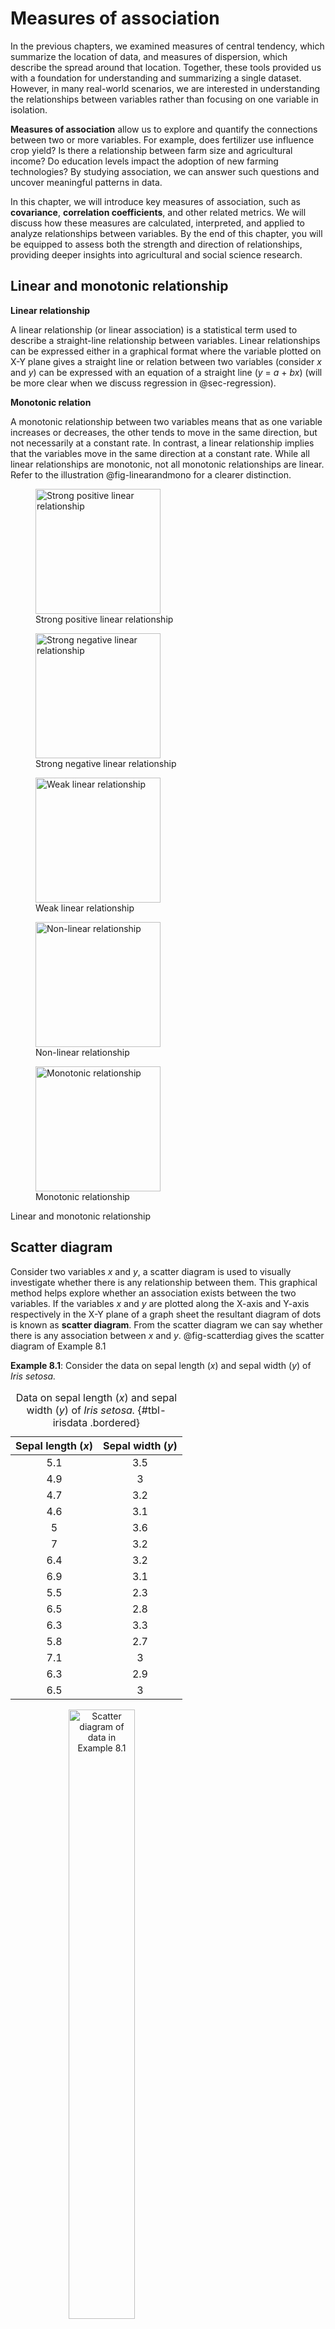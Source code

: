# Measures of association

In the previous chapters, we examined measures of central tendency, which summarize the location of data, and measures of dispersion, which describe the spread around that location. Together, these tools provided us with a foundation for understanding and summarizing a single dataset. However, in many real-world scenarios, we are interested in understanding the relationships between variables rather than focusing on one variable in isolation.

**Measures of association** allow us to explore and quantify the connections between two or more variables. For example, does fertilizer use influence crop yield? Is there a relationship between farm size and agricultural income? Do education levels impact the adoption of new farming technologies? By studying association, we can answer such questions and uncover meaningful patterns in data.

In this chapter, we will introduce key measures of association, such as **covariance**, **correlation coefficients**, and other related metrics. We will discuss how these measures are calculated, interpreted, and applied to analyze relationships between variables. By the end of this chapter, you will be equipped to assess both the strength and direction of relationships, providing deeper insights into agricultural and social science research.

## Linear and monotonic relationship

**Linear relationship**

A linear relationship (or linear association) is a statistical term used to describe a straight-line relationship between variables. Linear relationships can be expressed either in a graphical format where the variable plotted on X-Y plane gives a straight line or relation between two variables (consider *x* and *y*) can be expressed with an equation of a straight line (*y* = *a* + *bx*) (will be more clear when we discuss regression in @sec-regression).

**Monotonic relation**

A monotonic relationship between two variables means that as one variable increases or decreases, the other tends to move in the same direction, but not necessarily at a constant rate. In contrast, a linear relationship implies that the variables move in the same direction at a constant rate. While all linear relationships are monotonic, not all monotonic relationships are linear. Refer to the illustration @fig-linearandmono for a clearer distinction.

::: {#fig-linearandmono layout-ncol="2"}
![Strong positive linear relationship](images/image6c.png){#fig-stroli width="200px" height="200px"}

![Strong negative linear relationship](images/image7c.png){#fig-stroneg width="200px" height="200px"}

![Weak linear relationship](images/image9c.png){#fig-weakli width="200px" height="200px"}

![Non-linear relationship](images/image8c.png){#fig-nonli width="200px" height="200px"}

![Monotonic relationship](images/image10c.png){#fig-monotonic width="200px" height="200px"}

Linear and monotonic relationship
:::

## Scatter diagram {#sec-scatterdiag}

Consider two variables *x* and *y*, a scatter diagram is used to visually investigate whether there is any relationship between them. This graphical method helps explore whether an association exists between the two variables. If the variables *x* and *y* are plotted along the X-axis and Y-axis respectively in the X-Y plane of a graph sheet the resultant diagram of dots is known as **scatter diagram**. From the scatter diagram we can say whether there is any association between *x* and *y*. @fig-scatterdiag gives the scatter diagram of Example 8.1

**Example 8.1**: Consider the data on sepal length (*x*) and sepal width (*y*) of *Iris* *setosa.*

| Sepal length (*x*) | Sepal width (*y*) |
|:------------------:|:-----------------:|
|        5.1         |        3.5        |
|        4.9         |         3         |
|        4.7         |        3.2        |
|        4.6         |        3.1        |
|         5          |        3.6        |
|         7          |        3.2        |
|        6.4         |        3.2        |
|        6.9         |        3.1        |
|        5.5         |        2.3        |
|        6.5         |        2.8        |
|        6.3         |        3.3        |
|        5.8         |        2.7        |
|        7.1         |         3         |
|        6.3         |        2.9        |
|        6.5         |         3         |

: Data on sepal length (*x*) and sepal width (*y*) of *Iris* *setosa.* {#tbl-irisdata .bordered}

![Scatter diagram of data in Example 8.1](images/image2c.jpeg){#fig-scatterdiag fig-align="center" width="50%" style="text-align:center;"}

**Example 8.2**: A research station investigates the relationship between the average daily soil moisture content (as influenced by irrigation levels, in percentage) and the corresponding monetary yield (in Rs.) of a crop. The data collected over different periods are as follows:

| Soil moisture (%) | Crop yield (in Rs./cent) |
|:-----------------:|:------------------------:|
|       14.2        |           215            |
|       16.4        |           325            |
|       11.9        |           185            |
|       15.2        |           332            |
|       18.5        |           406            |
|       22.1        |           522            |
|       19.4        |           412            |
|       25.1        |           614            |
|       23.4        |           544            |
|       18.1        |           421            |
|       22.6        |           445            |
|       17.2        |           408            |

: Model data on crop yield influenced by soil moisture {#tbl-corrdata .bordered}

Scatter diagram for the Example 8.2 is given in @fig-scattercorrdata. You can see a linear association between the two variables *i*.*e*. between soil moisture and crop yield in rupees. It can be shown using a line as in @fig-reglinecorrdata. It is clear that as soil moisture percentage increases crop yield in rupees increases, indicating a positive correlation.

![Scatter diagram of data in Example 8.2](images/image3c.jpeg){#fig-scattercorrdata fig-align="center" width="70%" style="text-align:center;"}

![Linear relationship between variables](images/image3.5c.jpeg){#fig-reglinecorrdata fig-align="center" width="70%" style="text-align:center;"}

From the examples above it is clear that scatter diagram gives an idea on linear association between variables, so it can also used as a graphical tool to see whether there any association is present or not. But we cannot quantify the association using scatter diagram.

## Correlation

Correlation is a statistical technique used to examine the relationship between two or more variables. It quantifies the degree and strength of the *linear association* between two variables, expressed as a single numerical value.

This measure allows us to summarize the extent to which changes in one variable are associated with changes in another. When two or more quantities vary in a related manner, such that movements in one variable are consistently accompanied by movements in the other, the variables are said to be correlated. Based on the nature of relationship, correlation can be classified into three categories *positive correlation*, *negative correlation* and *no correlation*.

**Positive correlation**

Positive correlation refers to a relationship between two variables in which both move in the same direction. A positive correlation exists when an increase in one variable is accompanied by an increase in the other, or when a decrease in one variable corresponds with a decrease in the other.

**Examples of positive correlation:**

1.  *Fertilizer use and crop yield*: The more fertilizer (*x*) a farmer applies to a field, the higher the crop yield (*y*). Here, as x increases, y also increases.

2.  *Rainfall and crop growth*: Increased rainfall (*x*) often leads to better crop growth (*y*).

3.  *Farm size and agricultural output*: Larger farm sizes (*x*) are associated with greater total agricultural output (*y*).

4.  *Labor hours and harvest quantity*: The more hours spent harvesting (*x*), the higher the quantity of crops harvested (*y*).

**Negative correlation**

Negative correlation refers to a relationship between two variables in which one variable increases as the other decreases, and vice versa.

**Examples of negative correlation:**

1.  *Weed density and crop yield*: As the density of weeds in a field (*x*) increases, the crop yield (*y*) decreases. Here, as x increases, y decreases.

2.  *Soil salinity and plant growth*: Higher soil salinity levels (*x*) result in reduced plant growth (*y*).

3.  *Age of livestock and milk production*: As a cow’s age (*x*) increases, the amount of milk it produces (*y*) decreases. Here, as x increases, y decreases.

4.  *Pesticide application and pest population*: As the amount of pesticide applied (*x*) increases, the pest population (*y*) decreases. Here, *x* increases while *y* decreases.

**No correlation** refers to a statistical relationship where two variables exhibit no apparent association with each other. In other words, changes in one variable do not systematically correspond to changes in the other.

Direction of correlation can be identified using a scatter diagram as shown below in @fig-directioncorr

![Scatter plot and nature of relationship](images/image4c.jpeg){#fig-directioncorr fig-align="center" width="70%" style="text-align:center;"}

## Correlation types

**Simple and multiple**

In [simple correlation]{.underline} the relationship is confined to two variables only. In [multiple correlation]{.underline} the relationship between more than two variables is studied

**Linear and non-linear correlation**

[Linear correlation:]{.underline} A type of correlation in which the relationship between two variables can be represented by a straight line. In this case, a change in one variable corresponds to a proportional change in the other, either in a positive or negative direction.

[Non-linear correlation:]{.underline} A type of correlation where the relationship between two variables cannot be represented by a straight line. Instead, the relationship follows a curved pattern, indicating that the variables do not change at a constant rate relative to each other. This is also referred to as *curvilinear correlation*.

**Partial and total**

[Partial correlation]{.underline}: In multiple correlation analysis, partial correlation examines the relationship between two variables after controlling for or eliminating the linear effect of other correlated variables.

[Total correlation]{.underline}: Total correlation considers the relationship between variables based on all relevant variables without controlling for the influence of any specific variable.

Partial and multiple correlation are discussed in detail in @sec-partialmulti

::: {.callout-important title="Note"}
**Perfect Correlation**: If there is any change in the value of one variable, the value of the other variable is changed in a fixed proportion then the correlation between them is said to be in perfect correlation. If there is a perfect correlation, the points will lie in the straight line. If there was a perfect correlation the data will look like in @fig-perfectcorr below.

![Perfect correlation](images/perfectcorr.jpeg){#fig-perfectcorr fig-align="center" width="30%" style="text-align:center;"}
:::

## Measuring correlation

While a scatter diagram provides a visual representation to examine whether there is an association between two variables, it does not give a precise measure of the strength or direction of the relationship. To understand the degree and nature of the correlation more quantitatively, we use numerical measures. In this section, we discuss various methods to quantify correlation, enabling a more comprehensive and objective analysis of the relationship between variables.

### Karl Pearson's coefficient of correlation

It is the most important and widely used measure of correlation. A measure of the intensity or degree of *linear relationship* between two variables is developed by Karl Pearson, a British Biometrician - known as the [**Pearson's Correlation coefficient**]{.underline} denoted by '*r* ' which is expressed as the ratio of the **covariance** to the product of the standard deviations of the two variables.

[**Covariance**]{.underline}

**Covariance** is a measure of the joint linear variability of the two variables. Covariance of two variables *x* and *y* is denoted as *cov*(*x*, *y*). Covariance measure is used to find correlation coefficient. Consider two variables *x* and *y* with *n* observations each, then covariance is given by @eq-covariance

$$cov(x,y)=\frac{1}{n}\sum_{i = 1}^{n}{\left( x_{i} - \overline{x} \right)\left( y_{i} - \overline{y} \right)}$$ {#eq-covariance}

When covariance = 0 there is no joint variability or there is no linear relationship. The unit of covariance is the product of the units of the two variables.

[**Pearson's Correlation coefficient**]{.underline}

**Assumptions of Pearson's correlation coefficient**

To ensure the validity of Pearson's correlation coefficient, the following assumptions must be met:

1.  **Linearity**: The relationship between the two variables must be linear. Pearson's correlation only measures the strength of linear associations, so it may not accurately describe relationships that are non-linear.

2.  **Continuous data**: Both variables should be measured on continuous scales (interval or ratio).

3.  **Normality**: Both variables should be approximately normally distributed, especially for small sample sizes. This assumption is less critical for large sample sizes due to the Central Limit Theorem.

4.  **Homoscedasticity**: The variability in one variable should remain constant across the range of the other variable. In other words, the scatter of points around the regression line should be uniform.

5.  **Independence**: Observations in the data should be independent of each other.

6.  **No significant outliers**: Outliers can have a disproportionate effect on Pearson's correlation, potentially distorting the results. An *outlier* is an observation in a dataset that is significantly different from other observations. It deviates markedly from the overall pattern of the data and may occur due to variability in the data, measurement errors, or rare events.

Violations of these assumptions may lead to incorrect or misleading interpretations of the correlation coefficient. In such cases, alternative methods like Spearman's correlation discussed in @sec-spearman may be more appropriate.

The Pearson's correlation coefficient between the two variables (*x* and *y*) is calculated using @eq-correlation. @eq-correlation can be also written as in @eq-correlation2

$$r=\frac{cov(x,y)}{sd(x)sd(y)}$$ {#eq-correlation}

where *sd* is the standard deviation.

$$r = \frac{\frac{1}{n}\sum_{i = 1}^{n}{\left( x_{i} - \overline{x} \right)\left( y_{i} - \overline{y} \right)}}{\sqrt{\frac{1}{n}\sum_{i = 1}^{n}\left( x_{i} - \overline{x} \right)^{2}\frac{1}{n}\sum_{i = 1}^{n}\left( y_{i} - \overline{y} \right)^{2}}}$$ {#eq-correlation2}

::: {.callout-important title="Note"}
**Product-moment correlation**

Karl Pearson's correlation coefficient (*r*) is also called the **product-moment correlation** coefficient because it is calculated using the product of the deviations of the two variables from their respective means. In other words, the @eq-correlation2 involves multiplying the deviations of each data point from the mean of its variable and then averaging those products. The term product-moment refers to the multiplication (product) of the deviations (moments) of the variables from their means.
:::

A Simplified formula for by hand computation of correlation coefficient can be derived by modifying @eq-correlation2

$$r = \frac{n\left( \sum_{i = 1}^{n}{x_{i}y_{i}} \right) - \sum_{i = 1}^{n}{x_{i}\sum_{i = 1}^{n}y_{i}}}{\sqrt{\left\lbrack n\sum_{i = 1}^{n}{x_{i}^{2} - \left( \sum_{i = 1}^{n}x_{i} \right)^{2}} \right\rbrack\left\lbrack n\sum_{i = 1}^{n}{y_{i}^{2} - \left( \sum_{i = 1}^{n}y_{i} \right)^{2}} \right\rbrack}}$$ {#eq-correlation3}

[Properties of the correlation coefficient (*r)*]{.underline}

1.  It is a pure number independent of both origin and scale of the units of the observations.

2.  It always lies between −1 and +1 (absolute value cannot exceed unity). −1 ≤ *r* ≤ +1

3.  *r* = +1, indicates perfect positive correlation. *r* = −1, indicates perfect negative correlation. *r* = 0, indicates no correlation.

4.  When the correlation is zero then there is no linear relationship between the variables.

5.  Karl Pearson's correlation coefficient is also called as *product-moment correlation* coefficient.

6.  Two independent variables are always uncorrelated, meaning that there is no relationship between them. However, the reverse is not always true. Just because two variables are uncorrelated doesn't mean they are independent. Uncorrelated variables may still have a relationship, but the relationship might be non-linear, which correlation cannot capture. Independence implies no relationship in any form (linear or non-linear), but uncorrelated means there’s no linear relationship between them.

::: {.callout-important title="Note"}
**Spurious correlation**

When we calculate the correlation between two variables, we often get a numerical value that quantifies the strength and direction of the relationship between them. However, if there is no actual meaningful relationship between these variables, the correlation value obtained may be misleading. For example, even if there's no practical or causal link, we might find a correlation between variables like "fertilizer price" and "Kohli's batting average." Despite the absence of any real-world connection between these two variables, we can still compute a correlation value. This type of correlation is known as a spurious correlation, which means it exists purely due to random chance or statistical artifacts rather than any practical or causal relationship.
:::

**Example 8.3**: Consider the @tbl-corrdata in Example 8.2; find correlation coefficient (*r*)

|  |  |  |  |  |  |  |  |
|:-------:|:-------:|:-------:|:-------:|:-------:|:-------:|:-------:|:-------:|
| Sl. No. | Moisture $x_i$ | Crop yield $y_i$ | $x_{i}-\overline{x}$(1) | $y_{i}-\overline{y}$(2) | (1).(2) | $(x_{i}-\overline{x})^{2}$ | $(y_{i}-\overline{y})^{2}$ |
| 1 | 14.2 | 215 | -4.48 | -187.42 | 838.69 | 20.03 | 35125.01 |
| 2 | 16.4 | 325 | -2.28 | -77.42 | 176.12 | 5.18 | 5993.34 |
| 3 | 11.9 | 185 | -6.78 | -217.42 | 1473 | 45.90 | 47270.01 |
| 4 | 15.2 | 332 | -3.48 | -70.42 | 244.70 | 12.08 | 4958.51 |
| 5 | 18.5 | 406 | -0.18 | 3.58 | -0.63 | 0.031 | 12.84 |
| 6 | 22.1 | 522 | 3.43 | 119.58 | 409.57 | 11.73 | 14300.17 |
| 7 | 19.4 | 412 | 0.73 | 9.58 | 6.9479 | 0.53 | 91.84 |
| 8 | 25.1 | 614 | 6.43 | 211.58 | 1359.42 | 41.28 | 44767.51 |
| 9 | 23.4 | 544 | 4.73 | 141.58 | 668.98 | 22.33 | 20045.84 |
| 10 | 18.1 | 421 | -0.58 | 18.58 | -10.69 | 0.33 | 345.34 |
| 11 | 22.6 | 445 | 3.93 | 42.58 | 167.14 | 15.41 | 1813.34 |
| 12 | 17.2 | 408 | -1.48 | 5.58 | -8.24 | 2.16 | 31.17 |
| **Total** | **224.1** | **4829** | 0 | 0 | **5325.03** | **176.98** | **174754.9** |

: Calculation of Pearson's correlation coefficient for @tbl-corrdata {#tbl-corrcalc .bordered}

*n* =12

$$mean,\overline{x} = \ \frac{224.1}{12} = 18.68$$

$$mean,\overline{y} = \ \frac{4829}{12} = 402.42$$ *cov* (*x*,*y*) = $\frac{1}{n}\sum_{i = 1}^{n}{\left( x_{i} - \overline{x} \right)\left( y_{i} - \overline{y} \right)}$

$\sum_{i = 1}^{12}{\left( x_{i} - \overline{x} \right)\left( y_{i} - \overline{y} \right)} = 5325.03$

*Cov* (*x*,*y*) = $\frac{5325.03}{12} = 443.75$

$$Standard\ deviation,\ S.D\left( x \right) = \ \sqrt{\frac{1}{n}\sum_{i = 1}^{n}\left( x_{i} - \overline{x} \right)^{2}} = \sqrt{\frac{176.98}{12}} = 3.84$$

$$Standard\ deviation,\ S.D\left( y \right) = \ \sqrt{\frac{1}{n}\sum_{i = 1}^{n}\left( y_{i} - \overline{y} \right)^{2}} = \sqrt{\frac{174754.9}{12}} = 120.68$$

Using @eq-correlation, $r = \frac{443.75}{3.84\  \times 120.68} = 0.96$, which indicates a strong positive correlation

### Spearman's rank order correlation coefficient {#sec-spearman}

The Spearman's correlation coefficient evaluates the strength and direction of a monotonic relationship between two variables, whether they are continuous or ordinal. Spearman's correlation is denoted by a Greek letter $\rho$ pronounced as "*rho*". The range of Spearman's rank correlation also lies between −1 and +1 always, *i*.*e*. −1 ≤ *ρ* ≤+1

Unlike Pearson's correlation, which measures linear relationships, Spearman's correlation is based on the ranked values of the variables rather than their raw data. This makes it particularly useful in situations where:

-   The relationship between variables is non-linear but monotonic.

-   The data contains outliers or is not normally distributed, as ranking reduces the influence of extreme values.

-   Variables are measured on an ordinal, interval, or ratio scale.

Spearman's correlation is a more robust alternative to Pearson's when the assumptions of Pearson's correlation coefficient are violated.

There are two cases in calculating $\rho$ :

1.  No tied rank case

2.  Tied rank case

[**No tied rank case**]{.underline}

When two or more distinct observations have the same value, thus being given the same rank, they are said to be tied. The formula for the Spearman rank correlation coefficient when there are *no tied ranks* is:

$$\rho = 1 - \frac{6\sum_{i = 1}^{n}d_{i}^{2}}{n\left( n^{2} - 1 \right)}$$ {#eq-spearman1}

Where $d_{i}$ is the difference between ranks of *i^t^*^h^ pair of observation

**Example 8.4**: Calculation of Spearman's rank correlation when there is no tied rank is explained step by step by using the simple example below

The scores for nine students in physics and mathematics are as follows:

Physics: 35, 23, 47, 17, 10, 43, 9, 6, 28

Mathematics: 30, 33, 45, 23, 8, 49, 12, 4, 31

Compute the student's ranks in the two subjects and compute the Spearman rank correlation.

| Physics | Mathematics |
|:-------:|:-----------:|
|   35    |     30      |
|   23    |     33      |
|   47    |     45      |
|   17    |     23      |
|   10    |      8      |
|   43    |     49      |
|    9    |     12      |
|    6    |      4      |
|   28    |     31      |

: Non tied rank case example dataset {#tbl-nontied .bordered}

**Step 1**: Find the ranks for each individual subject. Rank the scores from greatest to smallest; assign the rank 1 to the highest score, 2 to the next highest and so on:

| Physics (*x*) | Rank~*x*~ | Mathematics (*y*) | Rank~*y*~ |
|:-------------:|:---------:|:-----------------:|:---------:|
|      35       |     3     |        30         |     5     |
|      23       |     5     |        33         |     3     |
|      47       |     1     |        45         |     2     |
|      17       |     6     |        23         |     6     |
|      10       |     7     |         8         |     8     |
|      43       |     2     |        49         |     1     |
|       9       |     8     |        12         |     7     |
|       6       |     9     |         4         |     9     |
|      28       |     4     |        31         |     4     |

: Non tied rank case calculation table1 {#tbl-nontiedcalc1 .bordered}

**Step 2**: Add a column *d*, to your data. The *d* is the difference between ranks.

*d* = Rank~*x*~ *--* Rank~*y*~

For example, the first student's physics rank is 3 and math rank is 5, so the difference is -2. In the next column, square your *d* values.

| Physics ( *x*) | Rank~*x*~ | Mathematics (*y*) | Rank~*y*~ | *d* | *d*^2^ |
|:--------------:|:---------:|:-----------------:|:---------:|:---:|:------:|
|       35       |     3     |        30         |     5     | -2  |   4    |
|       23       |     5     |        33         |     3     |  2  |   4    |
|       47       |     1     |        45         |     2     | -1  |   1    |
|       17       |     6     |        23         |     6     |  0  |   0    |
|       10       |     7     |         8         |     8     | -1  |   1    |
|       43       |     2     |        49         |     1     |  1  |   1    |
|       9        |     8     |        12         |     7     |  1  |   1    |
|       6        |     9     |         4         |     9     |  0  |   0    |
|       28       |     4     |        31         |     4     |  0  |   0    |
|   **Total**    |           |                   |           |     |   12   |

: Non tied rank case calculation table2 {#tbl-nontiedcalc2 .bordered}

**Step 4**: Sum (add up) all of your *d*^2^ values. $\sum_{i = 1}^{n}d_{i}^{2} =$ 4 + 4 + 1 + 0 + 1 + 1 + 1 + 0 + 0 = 12.

**Step 5**: Insert the values into \@eq-spearman1

$$\rho = 1 - \frac{6 \times 12}{9\left( 81 - 1 \right)} = 0.90$$

The Spearman's rank correlation for this set of data is 0.90. This indicates there is a high correlation between the marks of physics and mathematics in the sample.

[**Tied rank case**]{.underline}\
When two or more data points have the same value, same ranks were given to these data points and a tied rank case occurs. When there are tied ranks, the formula for calculating $\rho$ is given below $$\rho = 1 - \frac{6\left( \sum_{i = 1}^{n}d_{i}^{2} + T_{x} + T_{y} \right)}{n\left( n^{2} - 1 \right)}$$ {#eq-spearman2}

If there are *m* individuals tied (having same rank), and *s* such sets of ranks are there in X- series then, $$T_{x} = \ \frac{1}{12}\sum_{i = 1}^{s}{m_{i}\left( m_{i}^{2} - 1 \right)}$$ {#eq-spearmanx}

If there are *w* individuals tied (having same rank), and *s'* such sets of ranks are there in Y- series then, $$T_{y} = \ \frac{1}{12}\sum_{i = 1}^{s'}{w_{i}\left( w_{i}^{2} - 1 \right)}$$ {#eq-spearmany}

Calculation of Spearman's rank correlation when there is tied rank is explained step by step by using the example below

**Example 8.5**: The scores for nine students in physics and mathematics are as follows:

| Physics (*x*) | Mathematics (*y*) |
|:-------------:|:-----------------:|
|      35       |        30         |
|      23       |        33         |
|      47       |        45         |
|      23       |        23         |
|      10       |         8         |
|      43       |        49         |
|       9       |        12         |
|       6       |        33         |
|      28       |        33         |

: Tied rank case example dataset {#tbl-tied .bordered}

**Step 1**: Consider the marks in Physics, ranked as usual without considering the repeated value. Here you can see 23 is repeated but first value is given rank 5 and second repeated value is given the next rank 6.

| Physics (*x*) | Rank |
|:-------------:|:----:|
|      35       |  3   |
|      23       |  5   |
|      47       |  1   |
|      23       |  6   |
|      10       |  7   |
|      43       |  2   |
|       9       |  8   |
|       6       |  9   |
|      28       |  4   |

: Tied rank case calculation table-1 {#tbl-tiedcalc1 .bordered}

Then the average of two ranks 5 and 6 is assigned to both the values; $\left( \frac{5 + 6}{2}\right)$= 5.5

| Physics (*x*) | Rank |
|:-------------:|:----:|
|      35       |  3   |
|      23       | 5.5  |
|      47       |  1   |
|      23       | 5.5  |
|      10       |  7   |
|      43       |  2   |
|       9       |  8   |
|       6       |  9   |
|      28       |  4   |

: Tied rank case calculation table-2 {#tbl-tiedcalc2 .bordered}

Similarly for marks in mathematics you can see 33 is repeated thrice.

| Mathematics (*y*) | Rank |
|:-----------------:|:----:|
|        30         |  6   |
|        33         |  3   |
|        45         |  2   |
|        23         |  7   |
|         8         |  9   |
|        49         |  1   |
|        12         |  8   |
|        33         |  4   |
|        33         |  5   |

: Tied rank case calculation table-3 {#tbl-tiedcalc3 .bordered}

You can see the value 33 is repeated thrice, so the average of three ranks 3, 4 and 5 is given $\left( \frac{3 + 4 + 5}{3} \right)$= 4

| Mathematics (*y*) | Rank |
|:-----------------:|:----:|
|        30         |  6   |
|        33         |  4   |
|        45         |  2   |
|        23         |  7   |
|         8         |  9   |
|        49         |  1   |
|        12         |  8   |
|        33         |  4   |
|        33         |  4   |

: Tied rank case calculation table-4 {#tbl-tiedcalc4 .bordered}

**Step 2**: Calculate $T_{x}$ and $T_{y}$

In our example marks in Physics (*x*) there are two 23 values tied therefore *m* = 2; since only one such a set is there *s* =1. Applying these values in @eq-spearmanx $T_{x} = \ \frac{1}{12}\left( 2 \times (2^{2} - 1 \right)$ = 0.5

In our example marks in Mathematics (*y*) there are three 33 values tied therefore *w* = 3; since only one such a set is there *s* =1. Applying these values in @eq-spearmany $T_{y} = \ \frac{1}{12}\left( 3 \times (3^{2} - 1 \right)$ = 2

**Step 2**: Calculate *d* and then use the @eq-spearman2

| Physics ( *x*) | Rank | Mathematics ( *y*) | Rank |  d   | d^2^ |
|:--------------:|:----:|:------------------:|:----:|:----:|:----:|
|       35       |  3   |         30         |  6   |  -3  |  9   |
|       23       | 5.5  |         33         |  4   | 1.5  | 2.25 |
|       47       |  1   |         45         |  2   |  -1  |  1   |
|       23       | 5.5  |         23         |  7   | -1.5 | 2.25 |
|       10       |  7   |         8          |  9   |  -2  |  4   |
|       43       |  2   |         49         |  1   |  1   |  1   |
|       9        |  8   |         12         |  8   |  0   |  0   |
|       6        |  9   |         33         |  4   |  5   |  25  |
|       28       |  4   |         33         |  4   |  0   |  0   |
|   **Total**    |      |                    |      |  0   | 44.5 |

: Tied rank case calculation table-5 {#tbl-tiedcalc5 .bordered}

using @eq-spearman2, $\rho = 1 - \frac{6 \times \left( 44.5 + 0.5 + 2 \right)}{9\left( 9^{2} - 1 \right)} = \ 1 - \frac{282}{720}$ = 0.61

A Spearman rank correlation of 0.61 indicates a moderately strong positive monotonic relationship between the two variables.

::: {.callout-important title="Note"}
Spearman's Rank Correlation is a non-parametric method, meaning it does not rely on assumptions about the data's distribution and is suitable for ordinal data or non-linear relationships. In contrast, Karl Pearson's Correlation is a parametric method that assumes the data follows a normal distribution and is used for continuous variables with a linear relationship. Parametric methods are more sensitive to outliers and deviations from assumptions, while non-parametric methods are more robust and versatile for different types of data.
:::

### Kendall's Rank Correlation Coefficient

Kendall's rank correlation coefficient, also known as Kendall's $\tau$ or the coefficient of concordance, is a measure of association that evaluates the degree of agreement between ranked variables. It ranges from 0 to 1 $0\leq \tau \leq1$, where: - $\tau = 0$: Indicates no agreement. - $\tau = 1$: Indicates perfect agreement.

When there are multiple sets of rankings (*k* sets), Kendall's coefficient of concordance ($\tau$) can be used to assess the association among them. This measure is particularly useful in evaluating the reliability or consistency of scores assigned by multiple judges or raters. By quantifying the agreement across different rankings, it provides a robust way to analyze consensus in subjective evaluations or repeated assessments.

To calculate Kendall's coefficient of concordance ($\tau$), the data is organized into a table where each row represents the ranks assigned by a different judge to the same set of *n* objects. Each column in the table corresponds to the ranks given by a judge to *n* objects.

For *k* judges, there will be *k* sets of rankings for each object. The table should look like this:

| Object | Judge 1 | Judge 2 | ... | Judge *k* |
|:------:|:-------:|:-------:|:---:|:---------:|
|   1    |  R~11~  |  R~12~  | ... |  R~1*k*~  |
|   2    |  R~21~  |  R~22~  | ... |  R~2*k*~  |
|  ...   |   ...   |   ...   | ... |    ...    |
|  *n*   | R~*n1*~ | R~*n*2~ | ... |  R~*nk*~  |

: Model table for the calculation of Kendall's $\tau$ {#tbl-kendalltau .bordered}

in @tbl-kendalltau each row represents the ranks assigned to an object by all ( *k* ) judges. - Each column represents the ranks for each object assigned by a particular judge. $R_{ij}$ is the rank assigned to the *i*^th^ object by the *j*^th^ object, where *i* =1, 2, ..., *n* and *j* = 1, 2, ..., *k.*

Kendall's coefficient of concordance ($\tau$) is calculated using @eq-kendall.

$$\tau = \frac{12\left\lbrack \sum_{i = 1}^{n}{R_{i}^{2} - \frac{\left( \sum_{i = 1}^{n}R_{i} \right)^{2}}{n}} \right\rbrack}{k^{2}n\left( n^{2} - 1 \right)}$$ {#eq-kendall}

where $R_{i} =\sum_{j = 1}^{k}{R_{ij}}$, *i*.*e*. the sum of ranks obtained by each object. Calculation of Kendall's $\tau$ is explained in Example 8.6

**Example 8.6**: In a crop production competition, 10 entries of farmers were ranked by agricultural scientists (judges). Find the degree of agreement among the scientist for the competition result given below.

|         |             |             |             |             |
|:-------:|:-----------:|:-----------:|:-----------:|:-----------:|
| Farmers | Scientist 1 | Scientist 2 | Scientist 3 | Scientist 4 |
|    1    |      4      |      5      |      3      |      7      |
|    2    |     10      |      9      |      8      |      6      |
|    3    |      8      |      6      |     10      |      9      |
|    4    |      3      |      4      |      2      |      1      |
|    5    |      1      |      3      |      4      |      2      |
|    6    |      2      |      1      |      1      |      4      |
|    7    |      5      |      7      |      6      |      5      |
|    8    |      6      |      2      |      5      |      3      |
|    9    |      7      |      8      |      9      |     10      |
|   10    |      9      |     10      |      7      |      8      |

: Rankings of 10 farmers by agricultural scientists {#tbl-croprod .bordered}

**Solution 8.6**:

|  Farmers  | S1  | S2  | S3  | S4  | $R _{i}$ (sum of ranks) | $R _ {i} ^ {2}$ |
|:---------:|:---:|:---:|:---:|:---:|:-----------------------:|:---------------:|
|     1     |  4  |  5  |  3  |  7  |           19            |       361       |
|     2     | 10  |  9  |  8  |  6  |           33            |      1089       |
|     3     |  8  |  6  | 10  |  9  |           33            |      1089       |
|     4     |  3  |  4  |  2  |  1  |           10            |       100       |
|     5     |  1  |  3  |  4  |  2  |           10            |       100       |
|     6     |  2  |  1  |  1  |  4  |            8            |       64        |
|     7     |  5  |  7  |  6  |  5  |           23            |       529       |
|     8     |  6  |  2  |  5  |  3  |           16            |       256       |
|     9     |  7  |  8  |  9  | 10  |           34            |      1156       |
|    10     |  9  | 10  |  7  |  8  |           34            |      1156       |
| **Total** |     |     |     |     |           220           |      5900       |

: Calculation of Kendall's $\tau$ {#tbl-kendaltau .bordered}

here *k* = number of judges = 4; *n* = number of farmers =10; $\sum_{i = 1}^{10}R_{i}^{2}$= (220)^2^ = 48400; $\sum_{i = 1}^{10}R_{i}^{2}$ = 5900. Using @eq-kendall

$$\tau = \frac{12\left\lbrack 5900 - \frac{48400}{10} \right\rbrack}{16 \times 10\left( 100 - 1 \right)} = 0.80$$

A Kendall's $\tau$ of 0.80 suggests that the judges’ rankings are highly consistent. This level of concordance implies that the rankings are strongly aligned, indicating a high level of agreement across the judges' evaluations.

## Correlation matrix

A correlation matrix is a table that displays the correlation coefficients between multiple variables. It is particularly useful for presenting the correlation values of several variables at the same time. The matrix can be computed using either Pearson's correlation or Spearman's correlation. Each cell in the matrix represents the correlation coefficient between the two variables at the intersecting row and column. These values range from -1 to 1. The diagonal elements are always equal to 1, as a variable is perfectly correlated with itself. Additionally, the matrix is symmetrical across the diagonal, since the correlation between *x* and *y* is the same as the correlation between *y* and *x*.

**Example 8.7**: Data below gives the measurement on several plant growth characters. Create a correlation matrix.

```{r corrmat, echo=FALSE,warning=FALSE,results='asis'}
#| label: tbl-corrmat
#| tbl-cap: "Plant growth characters"  

library(knitr)
library(kableExtra)
dt<-read.csv("csv/corrmatdata.csv")
dt %>%
  kbl(booktabs = TRUE, align = "c",) %>%
   kable_classic(full_width = F, html_font = "Georgia") %>%
kable_styling(
    # latex_options = "HOLD_position", 
    full_width = FALSE,
    position = "center", 
    bootstrap_options = "bordered"
  ) %>% 
  column_spec(1, width = "7em") %>%  
  column_spec(2, width = "7em") %>%
  column_spec(3, width = "7em") %>%
  column_spec(4, width = "7em") %>%
  column_spec(5, width = "7em")
```

Correlation matrix for @tbl-corrmat can be created as shown in @tbl-corrmatdata below. Here the diagonal elements are 1 because correlation of any variable to itself is 1. Also from the matrix below it is easy to find the correlation between any two variables, for example correlation between growth and water is 0.988. Correlation matrix is an effective way of presenting correlation results of several variables.

|                | Growth | Water  | Sunlight | Fertilizer | Nutrient |
|----------------|--------|--------|----------|------------|----------|
| **Growth**     | 1      | 0.988  | -0.343   | -0.332     | 0.983    |
| **Water**      | 0.988  | 1      | -0.328   | -0.314     | 0.967    |
| **Sunlight**   | -0.343 | -0.328 | 1        | 0.986      | -0.371   |
| **Fertilizer** | -0.332 | -0.314 | 0.986    | 1          | -0.366   |
| **Nutrient**   | 0.983  | 0.967  | -0.371   | -0.366     | 1        |

: Correlation matrix of data in @tbl-corrmat {#tbl-corrmatdata .bordered}

## Correlogram

A correlogram is a graphical representation of a correlation matrix. It is used to visualize the pairwise correlation coefficients between multiple variables in a dataset. The correlogram uses color and size to represent the strength and direction of the correlation, helping to quickly identify relationships among variables. The most common way to display a correlogram is through a matrix of circles or squares, where each shape represents the correlation between two variables. Correlogram can be drawn using packages like `corrplot` [@corrplot] in R software [@RCoreTeam]. Different colours and styles are available to make the presentation attractive. Correlation matrix and correlogram can also be generated using our online platform available at www.kaugrapes.com [@grapes].

![Correlogram of growth characters in Example 8.7](images/correlogram.png){fig-align="center" width="50%" style="text-align:center;"}

## Partial and multiple correlation {#sec-partialmulti}

::: {.callout-caution title="Historical Insights"}
**Correlation and Sir Francis Galton**

The concept of correlation dates back to Sir Francis Galton, who introduced the idea of *"co-relation"* in the 19th century while studying the relationship between physical traits, such as the height of parents and their children. Galton's cousin, Karl Pearson, further developed this idea by formalizing the calculation of correlation and introducing the formula we use today in terms of Pearson's correlation coefficient. Pearson's work in the late 1800s provided a mathematical framework for understanding the strength and direction of relationships between two variables, a concept that has since become fundamental in statistics, especially in the fields of genetics, psychology, and social sciences.
:::

::: {.callout-tip title="Quotes to Inspire"}
**"Statistics is like a high-caliber weapon: helpful when used correctly and potentially disastrous in the wrong hands".- Herman Chernoff**
:::
